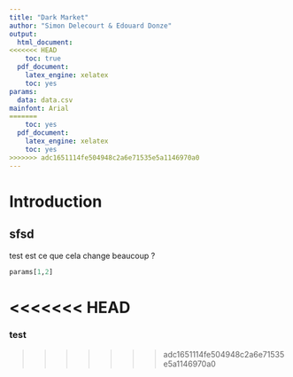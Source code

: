 ```yaml
---
title: "Dark Market"
author: "Simon Delecourt & Edouard Donze"
output:
  html_document:
<<<<<<< HEAD
    toc: true
  pdf_document:
    latex_engine: xelatex
    toc: yes
params:
  data: data.csv
mainfont: Arial
=======
    toc: yes
  pdf_document:
    latex_engine: xelatex
    toc: yes
>>>>>>> adc1651114fe504948c2a6e71535e5a1146970a0
---
```


# Introduction
## sfsd

test 
est ce que cela change beaucoup ?

```r
params[1,2]
```

<<<<<<< HEAD
=======
### test
>>>>>>> adc1651114fe504948c2a6e71535e5a1146970a0

